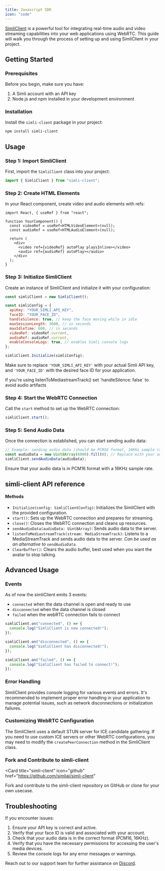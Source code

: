 ```yaml
---
title: Javascript SDK
icon: "code"
---
```


[SimliClient](https://github.com/simliai/simli-client) is a powerful tool for integrating real-time audio and video streaming capabilities into your web applications using WebRTC. This guide will walk you through the process of setting up and using SimliClient in your project.

## Getting Started

### Prerequisites

Before you begin, make sure you have:

1. A Simli account with an API key
2. Node.js and npm installed in your development environment

### Installation

Install the `simli-client` package in your project:

```bash
npm install simli-client
```

## Usage

### Step 1: Import SimliClient

First, import the `SimliClient` class into your project:

```javascript
import { SimliClient } from "simli-client";
```

### Step 2: Create HTML Elements

In your React component, create video and audio elements with refs:

```tsx
import React, { useRef } from "react";

function YourComponent() {
  const videoRef = useRef<HTMLVideoElement>(null);
  const audioRef = useRef<HTMLAudioElement>(null);

  return (
    <div>
      <video ref={videoRef} autoPlay playsInline></video>
      <audio ref={audioRef} autoPlay></audio>
    </div>
  );
}
```

### Step 3: Initialize SimliClient

Create an instance of SimliClient and initialize it with your configuration:

```javascript
const simliClient = new SimliClient();

const simliConfig = {
  apiKey: "YOUR_SIMLI_API_KEY",
  faceID: "YOUR_FACE_ID",
  handleSilence: true, // keep the face moving while in idle
  maxSessionLength: 3600, // in seconds
  maxIdleTime: 600, // in seconds
  videoRef: videoRef.current,
  audioRef: audioRef.current,
  enableConsoleLogs: true, // enables Simli console logs
};

simliClient.Initialize(simliConfig);
```

Make sure to replace `'YOUR_SIMLI_API_KEY'` with your actual Simli API key, and `'YOUR_FACE_ID'` with the desired face ID for your application.

<Note>
  If you're using listenToMediastreamTrack() set `handleSilence: false` to avoid
  audio artifacts
</Note>

### Step 4: Start the WebRTC Connection

Call the `start` method to set up the WebRTC connection:

```javascript
simliClient.start();
```

### Step 5: Send Audio Data

Once the connection is established, you can start sending audio data:

```javascript
// Example: sending audio data (should be PCM16 format, 16KHz sample rate)
const audioData = new Uint8Array(6000).fill(0); // Replace with your actual audio data
simliClient.sendAudioData(audioData);
```

Ensure that your audio data is in PCM16 format with a 16KHz sample rate.

## simli-client API reference

#### Methods

- `Initialize(config: SimliClientConfig)`: Initializes the SimliClient with the provided configuration.
- `start()`: Sets up the WebRTC connection and prepares for streaming.
- `close()`: Closes the WebRTC connection and cleans up resources.
- `sendAudioData(audioData: Uint8Array)`: Sends audio data to the server.
- `listenToMediastreamTrack(stream: MediaStreamTrack)`: Listens to a MediaStreamTrack and sends audio data to the server. _Can be used as an alternative to `sendAudioData`._
- `ClearBuffer()`: Clears the audio buffer, best used when you want the avatar to stop talking.

## Advanced Usage

### Events

As of now the simliClient emits 3 events:

- `connected` when the data channel is open and ready to use
- `disconnected` when the data channel is closed
- `failed` when the webRTC connection fails to connect

```js
simliClient.on("connected", () => {
  console.log("SimliClient is now connected!");
});

simliClient.on("disconnected", () => {
  console.log("SimliClient has disconnected!");
});

simliClient.on("failed", () => {
  console.log("SimliClient has failed to connect!");
});
```

### Error Handling

SimliClient provides console logging for various events and errors. It's recommended to implement proper error handling in your application to manage potential issues, such as network disconnections or initialization failures.

### Customizing WebRTC Configuration

The SimliClient uses a default STUN server for ICE candidate gathering. If you need to use custom ICE servers or other WebRTC configurations, you may need to modify the `createPeerConnection` method in the SimliClient class.

### Fork and Contribute to simli-client

<Card
  title="simli-client"
  icon="github"
  href="https://github.com/simliai/simli-client"
>
  Fork and contribute to the simli-client repository on GitHub or clone for your
  own usecase.
</Card>

## Troubleshooting

If you encounter issues:

1. Ensure your API key is correct and active.
2. Verify that your face ID is valid and associated with your account.
3. Check that your audio data is in the correct format (PCM16, 16KHz).
4. Verify that you have the necessary permissions for accessing the user's media devices.
5. Review the console logs for any error messages or warnings.

Reach out to our support team for further assistance on [Discord](https://discord.gg/yQx49zNF4d).
